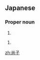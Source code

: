 ==Japanese==
{{ja-kanjitab|なお|こ|yomi=k}}
{{ja-kanjitab|しょう|こ|yomi=ok}}

===Proper noun===
{{ja-pos|proper|なおこ}}

# {{given name|female|lang=ja|sort=なおこ}}

{{ja-pos|proper|しょうこ}}

# {{given name|female|lang=ja|sort=しょうこ}}

[[zh:尚子]]